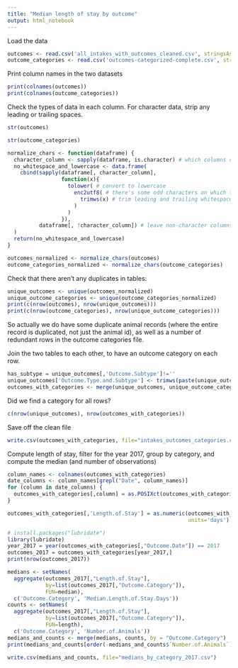 ```yaml
---
title: "Median length of stay by outcome"
output: html_notebook
---
```


Load the data

```r
outcomes <- read.csv('all_intakes_with_outcomes_cleaned.csv', stringsAsFactors=F)
outcome_categories <- read.csv('outcomes-categorized-complete.csv', stringsAsFactors=F)
```

Print column names in the two datasets

```r
print(colnames(outcomes))
print(colnames(outcome_categories))
```

Check the types of data in each column. For character data, strip any leading or trailing spaces.

```r
str(outcomes)
```

```r
str(outcome_categories)
```

```r
normalize_chars <- function(dataframe) {
  character_column <- sapply(dataframe, is.character) # which columns contain character values
  no_whitespace_and_lowercase <- data.frame(
    cbind(sapply(dataframe[, character_column],
                 function(x){
                   tolower( # convert to lowercase
                     enc2utf8( # there's some odd characters on which tolower will fail unless we set encoding
                       trimws(x) # trim leading and trailing whitespace
                     )
                   )
                 }),
          dataframe[, !character_column]) # leave non-character columns as-is
  )
  return(no_whitespace_and_lowercase)
}

outcomes_normalized <- normalize_chars(outcomes)
outcome_categories_normalized <- normalize_chars(outcome_categories)
```

Check that there aren't any duplicates in tables:

```r
unique_outcomes <- unique(outcomes_normalized)
unique_outcome_categories <- unique(outcome_categories_normalized)
print(c(nrow(outcomes), nrow(unique_outcomes)))
print(c(nrow(outcome_categories), nrow(unique_outcome_categories)))
```
So actually we do have some duplicate animal records (where the entire record is duplicated, not just the animal id), as well as a number of redundant rows in the outcome categories file.

Join the two tables to each other, to have an outcome category on each row.

```r
has_subtype = unique_outcomes[,'Outcome.Subtype']!=''
unique_outcomes['Outcome.Type.and.Subtype'] <- trimws(paste(unique_outcomes[,'Outcome.Type'], ':', unique_outcomes[,'Outcome.Subtype']))
outcomes_with_categories <- merge(unique_outcomes, unique_outcome_categories, by = 'Outcome.Type.and.Subtype')
```

Did we find a category for all rows?

```r
c(nrow(unique_outcomes), nrow(outcomes_with_categories))
```

Save off the clean file

```r
write.csv(outcomes_with_categories, file="intakes_outcomes_categories.csv")
```

Compute length of stay, filter for the year 2017, group by category, and compute the median (and number of observations)

```r
column_names <- colnames(outcomes_with_categories)
date_columns <- column_names[grepl("Date", column_names)]
for (column in date_columns) {
  outcomes_with_categories[,column] = as.POSIXct(outcomes_with_categories[,column], format="%m/%d/%Y %H:%M:%S")
}
```

```r
outcomes_with_categories[,'Length.of.Stay'] = as.numeric(outcomes_with_categories[,'Outcome.Date'] - outcomes_with_categories[,'Intake.Date'],
                                                         units='days')
```

```r
# install.packages("lubridate")
library(lubridate)
year_2017 = year(outcomes_with_categories[,"Outcome.Date"]) == 2017
outcomes_2017 = outcomes_with_categories[year_2017,]
print(nrow(outcomes_2017))
```

```r
medians <- setNames(
  aggregate(outcomes_2017[,"Length.of.Stay"],
            by=list(outcomes_2017[,"Outcome.Category"]),
            FUN=median),
  c('Outcome.Category', 'Median.Length.of.Stay.Days'))
counts <- setNames(
  aggregate(outcomes_2017[,"Length.of.Stay"],
            by=list(outcomes_2017[,"Outcome.Category"]),
            FUN=length),
  c('Outcome.Category', 'Number.of.Animals'))
medians_and_counts <- merge(medians, counts, by = "Outcome.Category")
print(medians_and_counts[order(-medians_and_counts$`Number.of.Animals`),])
```

```r
write.csv(medians_and_counts, file="medians_by_category_2017.csv")
```


